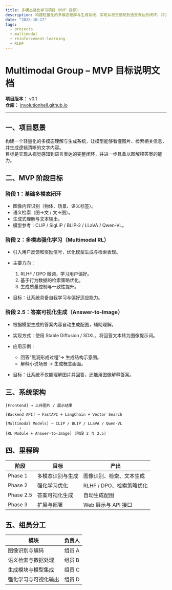 ```yaml
---
title: 多模态强化学习项目（MVP 目标）
description: 构建轻量化的多模态理解与生成系统，实现从视觉感知到语言表达的闭环，并引入强化学习与答案可视化生成。
date: "2025-10-17"
tags:
  - projects
  - multimodal
  - reinforcement-learning
  - RLHF
---
```


# Multimodal Group – MVP 目标说明文档

**项目版本：** v0.1  
**仓库：** [involutionhell.github.io](https://github.com/InvolutionHell/involutionhell.github.io)

---

<a id="vision"></a>
## 一、项目愿景

构建一个轻量化的多模态理解与生成系统，让模型能够看懂图片、检索相关信息，并生成逻辑清晰的文字内容。  
目标是实现从视觉感知到语言表达的完整闭环，并进一步具备以图解释答案的能力。

<a id="mvp-goals"></a>
## 二、MVP 阶段目标

<a id="phase-1"></a>
### 阶段 1：基础多模态闭环

- 图像内容识别（物体、场景、语义标签）。
- 语义检索（图→文 / 文→图）。
- 生成式理解与文本输出。
- 模型参考：CLIP / SigLIP / BLIP-2 / LLaVA / Qwen-VL。

<a id="phase-2"></a>
### 阶段 2：多模态强化学习（Multimodal RL）

- 引入用户反馈和奖励信号，优化模型生成与检索表现。
- 主要方向：
  1. RLHF / DPO 微调，学习用户偏好。
  2. 基于行为数据的检索策略优化。
  3. 生成质量控制与一致性提升。

- 目标：让系统具备自我学习与偏好适应能力。

<a id="phase-2-5"></a>
### 阶段 2.5：答案可视化生成（Answer-to-Image）

- 根据模型生成的答案内容自动生成配图，辅助理解。
- 实现方式：使用 Stable Diffusion / SDXL，将回答文本转为图像提示词。
- 应用示例：
  - 回答“黑洞形成过程”→ 生成结构示意图。
  - 解释小说场景 → 生成概念画面。

- 目标：让系统不仅能理解图片并回答，还能用图像解释答案。

<a id="architecture"></a>
## 三、系统架构

```
[Frontend] → 上传图片 / 展示结果
      ↓
[Backend API] → FastAPI + LangChain + Vector Search
      ↓
[Multimodal Models] → CLIP / BLIP / LLaVA / Qwen-VL
      ↓
[RL Module + Answer-to-Image] (阶段 2 与 2.5)
```

<a id="milestones"></a>
## 四、里程碑

| 阶段      | 目标             | 产出                     |
| --------- | ---------------- | ------------------------ |
| Phase 1   | 多模态识别与生成 | 图像识别、检索、文本生成 |
| Phase 2   | 强化学习优化     | RLHF / DPO、检索策略优化 |
| Phase 2.5 | 答案可视化生成   | 自动生成配图             |
| Phase 3   | 扩展与部署       | Web 展示与 API 接口      |

<a id="team"></a>
## 五、组员分工

| 模块                 | 负责人 |
| -------------------- | ------ |
| 图像识别与编码       | 组员 A |
| 语义检索与数据处理   | 组员 B |
| 生成模块与模型集成   | 组员 C |
| 强化学习与可视化输出 | 组员 D |
